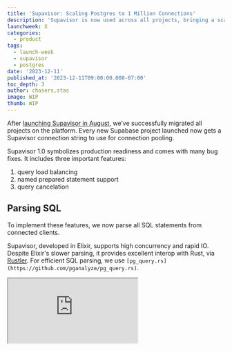 ```yaml
---
title: 'Supavisor: Scaling Postgres to 1 Million Connections'
description: 'Supavisor is now used across all projects, bringing a scalable and cloud-native Postgres connection pooler that can handle millions of connections'
launchweek: X
categories:
  - product
tags:
  - launch-week
  - supavisor
  - postgres
date: '2023-12-11'
published_at: '2023-12-11T09:00:00.000-07:00'
toc_depth: 3
author: chasers,stas
image: WIP
thumb: WIP
---
```


After [launching Supavisor in August](https://supabase.com/blog/supavisor-1-million), we’ve successfully migrated all projects on the platform. Every new Supabase project launched now gets a Supavisor connection string to use for connection pooling. 

Supavisor 1.0 symbolizes production readiness and comes with many bug fixes. It includes three important features: 

1. query load balancing
2. named prepared statement support
3. query cancelation

## Parsing SQL

To implement these features, we now parse all SQL statements from connected clients. 

Supavisor, developed in Elixir, supports high concurrency and rapid IO. Despite Elixir's slower parsing, it provides excellent interop with Rust, via [Rustler](https://github.com/rusterlium/rustler). For efficient SQL parsing, we use `[pg_query.rs](https://github.com/pganalyze/pg_query.rs)`.

<div className="video-container">
  <iframe
    className="w-full"
    src="https://www.youtube-nocookie.com/embed/ogYNmJOFEpk"
    title="YouTube video player"
    allow="accelerometer; autoplay; clipboard-write; encrypted-media; gyroscope; picture-in-picture; web-share"
    allowfullscreen
  />
</div>

## Load Balancing

When set up with a Postgres cluster, Supavisor now balances read requests between the primary server and its replicas. It randomly distributes these read requests across the entire Postgres cluster.

Supavisor targets write operations to the primary automatically by bouncing off read-only replicas until it hits the primary with a successful write. The trade-off here is that writes may take a few milliseconds longer to complete in favor of zero additional client-side complexity. This write strategy also makes transparent primary failovers painless because detecting the primary for writes is automatic.

### Read-after-writes

With automatic primary detection, it’s easy to guarantee read-after-writes from the same client by wrapping the read and write in a transaction.

Future work is planned to allow custom server targeting with SQL statements such as `SET SERVER 'primary'` to let clients guarantee read-after-writes outside of transactions or across clients. 

## Named Prepared Statements

Many clients use named [prepared statements](https://www.postgresql.org/docs/current/sql-prepare.html) when generating parameterized SQL. During statement preparation Postgres parses, plans, and optimizes queries. 

If a client can create named prepared statements, then such a client can re-use these query plans and simply submit parameters for them. 

The problem with named prepared statements and pooling in the transaction mode is that statements are not shared across Postgres backends (connections). Each client connection must issue prepared statements for each query they will run. 

Supavisor now supports named prepared statements. Supavisor parses each query and identifies `PREPARE` statements. When a `PREPARE` statement is received on one connection, it is broadcast across all connections. This approach allows every client to access named prepared statements that have been issued by other connections. This adds a slight increase in memory overhead when duplicating query plans for each Postgres connection but should come with significant throughput gains.

![Supavisor named prepared statements.png](https://prod-files-secure.s3.us-west-2.amazonaws.com/165a3c21-8e38-4d4b-831a-f9bb88a3262b/0dd21c44-b47a-44d7-b890-a24e31973c31/Supavisor_named_prepared_statements.png)

## Query Cancelation

With 1.0 we get query official cancelation as well. If you’re in `psql` typing `Ctrl+C` will actually cancel your query now. 

Especially useful if you accidentally run a heavy query!

## Platform Updates

For the Supavisor rollout, we maintained consistent pooling settings between PgBouncer and Supavisor.

Now, we're raising the client connection limit for smaller projects in Supavisor. Here are the updated default configurations:

| Database Size | default_pool_size | max_connections | default_max_clients |
| --- | --- | --- | --- |
| micro | 15 | 60 | 200 |
| small | 15 | 90 | 1000 (previously 200) |
| medium | 15 | 120 | 1000 (previously 200) |
| large | 15 | 160 | 1000 (previously 300) |
| xl | 20 | 240 | 1000 (previously 700) |
| 2xl | 25 | 380 | 1500 |
| 4xl | 32 | 480 | 3000 |
| 8xl | 64 | 490 | 6000 |
| 12xl | 96 | 500 | 9000 |
| 16xl | 128 | 500 | 12000 |

In this table:

- `default_pool_size`: the number of connections from Supavisor to your database (configurable)
- `max_connections`: the max number of direct connections Postgres is configured to allow (configurable)
- `default_max_clients` : the maximum number of clients allowed to connect to Supavisor (upgrade to increase)

### IPv4 Deprecation

Effective February 1, 2024 [AWS is charging for all allocated IPV4 addresses](https://aws.amazon.com/blogs/aws/new-aws-public-ipv4-address-charge-public-ip-insights/). Rather than passing that fee onto our customers Supavisor can mediate connections from IPv4 to IPv6.

If you’re using the PgBouncer connection string and haven’t migrated to the new Supavisor connection string make sure to do this before January 15th, 2024.

## Getting started

If you’re using the Supabase platform, you can already access the pooler URL in your [database settings](https://supabase.com/dashboard/project/_/settings/database).

If you’re looking to self-host Supavisor, check out [GitHub repository](https://github.com/supabase/supavisor) and [documentation](https://supabase.github.io/supavisor/).

You can expect Supavisor 1.0 to hit the platform next week along with the new pooling configuration changes. If you’ve set a custom pooler configuration, or we’ve set one for you, your settings won’t change.
